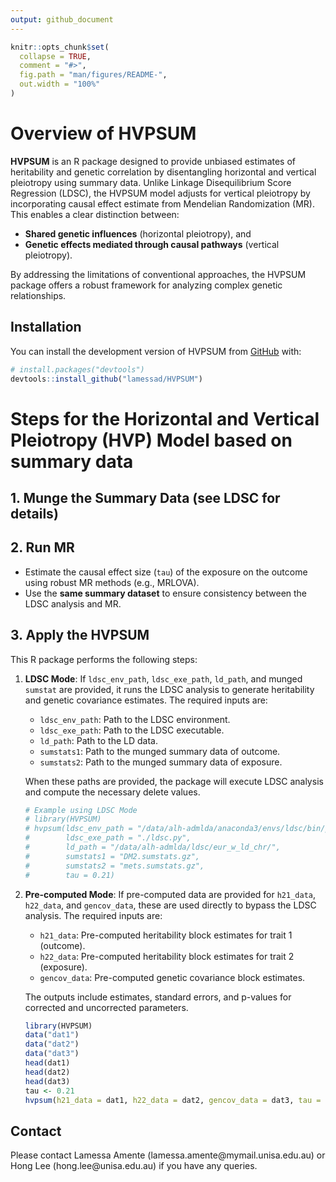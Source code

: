 ```yaml
---
output: github_document
---
```


<!-- README.md is generated from README.Rmd. Please edit that file -->

```r
knitr::opts_chunk$set(
  collapse = TRUE,
  comment = "#>",
  fig.path = "man/figures/README-",
  out.width = "100%"
)
```

# Overview of HVPSUM

<!-- badges: start -->
<!-- badges: end -->

**HVPSUM** is an R package designed to provide unbiased estimates of heritability and genetic correlation by disentangling horizontal and vertical pleiotropy using summary data. Unlike Linkage Disequilibrium Score Regression (LDSC), the HVPSUM model adjusts for vertical pleiotropy by incorporating causal effect estimate from Mendelian Randomization (MR). This enables a clear distinction between:

- **Shared genetic influences** (horizontal pleiotropy), and
- **Genetic effects mediated through causal pathways** (vertical pleiotropy).

By addressing the limitations of conventional approaches, the HVPSUM package offers a robust framework for analyzing complex genetic relationships.

## Installation

You can install the development version of HVPSUM from [GitHub](https://github.com/) with:

```r
# install.packages("devtools")
devtools::install_github("lamessad/HVPSUM")
```

# Steps for the Horizontal and Vertical Pleiotropy (HVP) Model based on summary data

## 1. Munge the Summary Data (see LDSC for details)

## 2. Run MR

- Estimate the causal effect size (`tau`) of the exposure on the outcome using robust MR methods (e.g., MRLOVA).
- Use the **same summary dataset** to ensure consistency between the LDSC analysis and MR.

## 3. Apply the HVPSUM

This R package performs the following steps:

1. **LDSC Mode**: If `ldsc_env_path`, `ldsc_exe_path`, `ld_path`, and munged `sumstat` are provided, it runs the LDSC analysis to generate heritability and genetic covariance estimates. The required inputs are:

   - `ldsc_env_path`: Path to the LDSC environment.
   - `ldsc_exe_path`: Path to the LDSC executable.
   - `ld_path`: Path to the LD data.
   - `sumstats1`: Path to the munged summary data of outcome.
   - `sumstats2`: Path to the munged summary data of exposure.

   When these paths are provided, the package will execute LDSC analysis and compute the necessary delete values.

   ```r
   # Example using LDSC Mode
   # library(HVPSUM)
   # hvpsum(ldsc_env_path = "/data/alh-admlda/anaconda3/envs/ldsc/bin/python", 
   #        ldsc_exe_path = "./ldsc.py", 
   #        ld_path = "/data/alh-admlda/ldsc/eur_w_ld_chr/", 
   #        sumstats1 = "DM2.sumstats.gz", 
   #        sumstats2 = "mets.sumstats.gz", 
   #        tau = 0.21)
   ```

2. **Pre-computed Mode**: If pre-computed data are provided for `h21_data`, `h22_data`, and `gencov_data`, these are used directly to bypass the LDSC analysis. The required inputs are:

   - `h21_data`: Pre-computed heritability block estimates for trait 1 (outcome).
   - `h22_data`: Pre-computed heritability block estimates for trait 2 (exposure).
   - `gencov_data`: Pre-computed genetic covariance block estimates.

   The outputs include estimates, standard errors, and p-values for corrected and uncorrected parameters.

   ```r
   library(HVPSUM)
   data("dat1")
   data("dat2")
   data("dat3")
   head(dat1)
   head(dat2)
   head(dat3)
   tau <- 0.21
   hvpsum(h21_data = dat1, h22_data = dat2, gencov_data = dat3, tau = tau)
   
   ```

## Contact

Please contact Lamessa Amente (lamessa.amente@mymail.unisa.edu.au) or Hong Lee (hong.lee@unisa.edu.au) if you have any queries.
